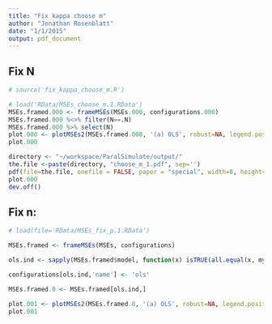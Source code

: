 ```yaml
---
title: "Fix kappa choose m"
author: "Jonathan Rosenblatt"
date: "1/1/2015"
output: pdf_document
---
```

## Fix N
```r
# source('fix_kappa_choose_m.R')
```



```r
# load('RData/MSEs_choose_m.1.RData')
MSEs.framed.000 <- frameMSEs(MSEs.000, configurations.000)
MSEs.framed.000 %<>% filter(N==.N)
MSEs.framed.000 %>% select(N)
plot.000 <- plotMSEs2(MSEs.framed.000, '(a) OLS', robust=NA, legend.position='right', y.lim=c(0,3), jitter=0, line=TRUE)
plot.000
```

```r
directory <- "~/workspace/ParalSimulate/output/"
the.file <-paste(directory, "choose_m_1.pdf", sep='')
pdf(file=the.file, onefile = FALSE, paper = "special", width=8, height=8)
plot.000
dev.off()
```



## Fix n:
```r
# load(file='RData/MSEs_fix_p.1.RData') 

MSEs.framed <- frameMSEs(MSEs, configurations)

ols.ind <- sapply(MSEs.framed$model, function(x) isTRUE(all.equal(x, my.ols))) 

configurations[ols.ind,'name'] <- 'ols'

MSEs.framed.0 <- MSEs.framed[ols.ind,]
```

```r
plot.001 <- plotMSEs2(MSEs.framed.0, '(a) OLS', robust=NA, legend.position='right', y.lim=c(0,3), jitter=0, line=TRUE)
plot.001
```

